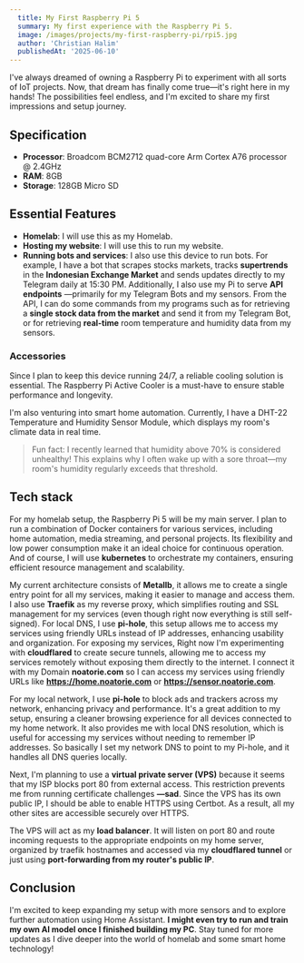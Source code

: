 ```yaml
---
  title: My First Raspberry Pi 5
  summary: My first experience with the Raspberry Pi 5.
  image: /images/projects/my-first-raspberry-pi/rpi5.jpg
  author: 'Christian Halim'
  publishedAt: '2025-06-10'
---
```


I've always dreamed of owning a Raspberry Pi to experiment with all sorts of IoT projects. Now, that dream has finally come true—it's right here in my hands! The possibilities feel endless, and I'm excited to share my first impressions and setup journey.

## Specification

- **Processor**: Broadcom BCM2712 quad-core Arm Cortex A76 processor @ 2.4GHz
- **RAM**: 8GB
- **Storage**: 128GB Micro SD

## Essential Features

- **Homelab**: I will use this as my Homelab.
- **Hosting my website**: I will use this to run my website.
- **Running bots and services**: I also use this device to run bots. For example, I have a bot that scrapes stocks markets, tracks **supertrends** in the **Indonesian Exchange Market** and sends updates directly to my Telegram daily at 15:30 PM.
  <ImageWithLabel
      src="/images/projects/my-first-raspberry-pi/bot_saham.png"
      width="400"
      height="200"
      alt="Yomitan in Action"
      label="Telegram Bot."
  />
  Additionally, I also use my Pi to serve **API endpoints** —primarily for my Telegram Bots and my sensors. From the API, I can do some commands from my programs such as for retrieving a **single stock data from the market** and send it from my Telegram Bot,
  or for retrieving **real-time** room temperature and humidity data from my sensors.

### Accessories

Since I plan to keep this device running 24/7, a reliable cooling solution is essential. The Raspberry Pi Active Cooler is a must-have to ensure stable performance and longevity.

<ImageWithLabel
    src="/images/projects/my-first-raspberry-pi/dht-22.jpg"
    width="300"
    height="200"
    alt="DHT-22 Temperature and Humidity Sensor Module"
    label="DHT-22 Temperature and Humidity Sensor Module"
/>

I'm also venturing into smart home automation. Currently, I have a DHT-22 Temperature and Humidity Sensor Module, which displays my room's climate data in real time.
>Fun fact: I recently learned that humidity above 70% is considered unhealthy! This explains why I often wake up with a sore throat—my room's humidity regularly exceeds that threshold.


## Tech stack

For my homelab setup, the Raspberry Pi 5 will be my main server. I plan to run a combination of Docker containers for various services, including home automation, media streaming, and personal projects. Its flexibility and low power consumption make it an ideal choice for continuous operation. And of course, I will use **kubernetes** to orchestrate my containers, ensuring efficient resource management and scalability.

<ImageWithLabel
    src="/images/projects/my-first-raspberry-pi/architecture.png"
    width="1280"
    height="200"
    alt="Architecture Diagram"
    label="My current homelab architecture."
/>

My current architecture consists of **Metallb**, it allows me to create a single entry point for all my services, making it easier to manage and access them. I also use **Traefik** as my reverse proxy, which simplifies routing and SSL management for my services (even though right now everything is still self-signed). For local DNS, I use **pi-hole**, this setup allows me to access my services using friendly URLs instead of IP addresses, enhancing usability and organization. For exposing my services, Right now I'm experimenting with **cloudflared** to create secure tunnels, allowing me to access my services remotely without exposing them directly to the internet. I connect it with my Domain **noatorie.com** so I can access my services using friendly URLs like **https://home.noatorie.com** or **https://sensor.noatorie.com**.

<ImageWithLabel
    src="/images/projects/my-first-raspberry-pi/portainer.png"
    width="1280"
    height="200"
    alt="Portainer in Action"
    label="Right now, my setup only has one cluster which is my Raspberry Pi 5."
/>

For my local network, I use **pi-hole** to block ads and trackers across my network, enhancing privacy and performance. It's a great addition to my setup, ensuring a cleaner browsing experience for all devices connected to my home network. It also provides me with local DNS resolution, which is useful for accessing my services without needing to remember IP addresses. So basically I set my network DNS to point to my Pi-hole, and it handles all DNS queries locally.

<ImageWithLabel
    src="/images/projects/my-first-raspberry-pi/pi-hole-dns.png"
    width="1280"
    height="200"
    alt="pi-hole in Action"
    label="My main PC network uses Pi-hole local IP 192.168.50.242 as DNS."
/>

Next, I'm planning to use a **virtual private server (VPS)** because it seems that my ISP blocks port 80 from external access. This restriction prevents me from running certificate challenges **—sad**. Since the VPS has its own public IP, I should be able to enable HTTPS using Certbot. As a result, all my other sites are accessible securely over HTTPS.

The VPS will act as my **load balancer**. It will listen on port 80 and route incoming requests to the appropriate endpoints on my home server, organized by traefik hostnames and accessed via my **cloudflared tunnel** or just using **port-forwarding from my router's public IP**.

## Conclusion

I'm excited to keep expanding my setup with more sensors and to explore further automation using Home Assistant. **I might even try to run and train my own AI model once I finished building my PC**. Stay tuned for more updates as I dive deeper into the world of homelab and some smart home technology!

<GiscusMdx locale="en" slug="projects/my-first-rpi5" />